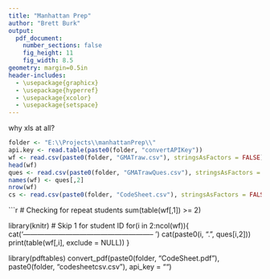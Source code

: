```yaml
---
title: "Manhattan Prep"
author: "Brett Burk"
output: 
  pdf_document: 
    number_sections: false
    fig_height: 11
    fig_width: 8.5
geometry: margin=0.5in
header-includes:
  - \usepackage{graphicx}
  - \usepackage{hyperref}
  - \usepackage{xcolor}
  - \usepackage{setspace}
---
```


why xls at all?

```r


folder <- "E:\\Projects\\manhattanPrep\\"
api.key <- read.table(paste0(folder, "convertAPIKey"))
wf <- read.csv(paste0(folder, "GMATraw.csv"), stringsAsFactors = FALSE)
head(wf)
ques <- read.csv(paste0(folder, "GMATrawQues.csv"), stringsAsFactors = FALSE)
names(wf) <- ques[,2]
nrow(wf)
cs <- read.csv(paste0(folder, "CodeSheet.csv"), stringsAsFactors = FALSE)
```

```r


# Checking for repeat students
sum(table(wf[,1]) >= 2)

library(knitr)
# Skip 1 for student ID
for(i in 2:ncol(wf)){
  cat('--------------------------------------------------------  \n')
  cat(paste0(i, ". ", ques[i,2]))
  print(table(wf[,i], exclude = NULL))
}

library(pdftables)
convert_pdf(paste0(folder, "CodeSheet.pdf"), paste0(folder, "codesheetcsv.csv"), api_key = "")
